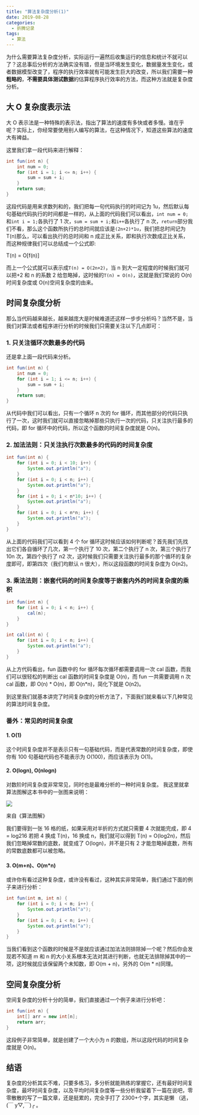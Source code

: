 ```yaml
---
title: "算法复杂度分析(1)"
date: 2019-08-28
categories:
  - 折腾记录
tags:
  - 算法
---
```


为什么需要算法复杂度分析，实际运行一遍然后收集运行的信息和统计不就可以了？这总事后分析的方法确实没有错，但是当环境发生变化，数据量发生变化，或者数据模型改变了，程序的执行效率就有可能发生巨大的改变，所以我们需要一种**粗略的**，**不需要具体测试数据**的估算程序执行效率的方法，而这种方法就是复杂度分析。

## 大 O 复杂度表示法

大 O 表示法是一种特殊的表示法，指出了算法的速度有多快或者多慢。谁在乎呢？实际上，你经常要使用别人编写的算法，在这种情况下，知道这些算法的速度大有裨益。

这里我们拿一段代码来进行解释：

```java
int fun(int n) {
    int num = 0;
    for (int i = 1; i <= n; i++) {
        sum = sum + i;
    }
    return sum;
}
```

这段代码是用来求数列和的，我们把每一句代码执行的时间记为 1u，然后默认每句基础代码执行的时间都是一样的，从上面的代码我们可以看出，`int num = 0;`和`int i = 1;`各执行了 1 次，`sum = sum + i;`和`i++`各执行了 n 次，`return`部分我们不看，那么这个函数所执行的总时间就应该是`(2n+2)*1u`，我们把总时间记为 T(n)那么，可以看出执行的总时间和 n 成正比关系，即和执行次数成正比关系，而这种规律我们可以总结成一个公式即:

T(n) = O\[f(n)\]

而上一个公式就可以表示成`T(n) = O(2n+2)`，当 n 到大一定程度的时候我们就可以把+2 和 n 的系数 2 给忽略掉，这时候的`T(n) = O(n)`，这就是我们常说的 O(n)时间复杂度或 O(n)空间复杂度的由来。

## 时间复杂度分析

那么当代码越来越长，越来越庞大是时候难道还这样一步步分析吗？当然不是，当我们对算法或者程序进行分析的时候我们只需要关注以下几点即可：

### 1\. 只关注循环次数最多的代码

还是拿上面一段代码来分析。

```java
int fun(int n) {
    int num = 0;
    for (int i = 1; i <= n; i++) {
        sum = sum + i;
    }
    return sum;
}
```

从代码中我们可以看出，只有一个循环 n 次的 for 循环，而其他部分的代码只执行了一次，这时我们就可以直接忽略掉那些只执行一次的代码，只关注执行最多的代码，即 for 循环中的代码，所以这个函数的时间复杂度就是 O(n)。

### 2\. 加法法则：只关注执行次数最多的代码的时间复杂度

```java
int fun(int n) {
    for (int i = 0; i < 10; i++) {
        System.out.println("a");
    }
    for (int i = 0; i < n; i++) {
        System.out.println("a");
    }
    for (int i = 0; i < n*10; i++) {
        System.out.println("a");
    }
    for (int i = 0; i < n*n; i++) {
        System.out.println("a");
    }
}
```

从上面的代码我们可以看到 4 个 for 循环这时候应该如何判断呢？首先我们先找出它们各自循环了几次，第一个执行了 10 次，第二个执行了 n 次，第三个执行了 10n 次，第四个执行了 n2 次，这时候我们只需要关注执行最多的那个循环的复杂度即可，即第四次（我们均默认 n 很大），所以这段函数的时间复杂度为 O(n2)。

### 3\. 乘法法则：嵌套代码的时间复杂度等于嵌套内外的时间复杂度的乘积

```java
int fun(int n) {
    for (int i = 0; i < n; i++) {
        cal(n);
    }
}

int cal(int n) {
    for (int i = 0; i < n; i++) {
        System.out.println("a");
    }
}
```

从上方代码看出，fun 函数中的 for 循环每次循环都需要调用一次 cal 函数，而我们可以很轻松的判断出 cal 函数的时间复杂度是 O(n)，而 fun 一共需要调用 n 次 cal 函数，即 O(n) \* O(n)，即 O(n\*n)，简化下就是 O(n2)。

到这里我们就基本讲完了时间复杂度的分析方法了，下面我们就来看以下几种常见 的算法时间复杂度。

### 番外：常见的时间复杂度

#### 1\. O(1)

这个时间复杂度并不是表示只有一句基础代码，而是代表常数的时间复杂度，即使你有 100 句基础代码也不能表示为 O(100)，而应该表示为 O(1)。

#### 2\. O(logn), **O(nlogn)**

对数阶时间复杂度非常常见，同时也是最难分析的一种时间复杂度。 我这里就拿算法图解这本书中的一张图来说明：

![](https://blog.ixk.me/wp-content/uploads/2019/08/image.png)

来自《算法图解》

我们要得到一张 16 格的纸，如果采用对半折的方式就只需要 4 次就能完成，即 4 = log216 若把 4 换成 T(n)，16 换成 n，我们就可以得到 T(n) = O(log2n)，然后我们忽略掉常数的底数，就变成了 O(logn)，并不是只有 2 才能忽略掉底数，所有的常数底数都可以被忽略。

#### 3\. **O(m+n)、O(m\*n)**

或许你有看过这种复杂度，或许没有看过，这种其实非常简单，我们通过下面的例子来进行分析：

```java
int fun(int m, int n) {
    for (int i = 0; i < m; i++) {
        System.out.println("a");
    }
    for (int i = 0; i < n; i++) {
        System.out.println("a");
    }
}
```

当我们看到这个函数的时候是不是就应该通过加法法则排除掉一个呢？然后你会发现若不知道 m 和 n 的大小关系根本无法对其进行判断，也就无法排除掉其中的一项，这时候就应该保留两个未知数，即 O(m + n)，另外的 O(m \* n)同理。

## 空间复杂度分析

空间复杂度的分析十分的简单，我们直接通过一个例子来进行分析吧：

```java
int fun(int n) {
    int[] arr = new int[n];
    return arr;
}
```

这段例子非常简单，就是创建了一个大小为 n 的数组，所以这段代码的时间复杂度就是 O(n)。

## 结语

复杂度的分析其实不难，只要多练习，多分析就能熟练的掌握它，还有最好时间复杂度，最坏时间复杂度，以及平均时间复杂度等一些分析我留着下一篇在说吧，零零散散的写了一篇文章，还是挺累的，完全手打了 2300+个字，其实是懒 （逃，(￣ y▽,￣)╭ 。
